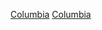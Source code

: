 {{Commons cat|Columbia County, Pennsylvania}}

[[Category:賓夕法尼亞州行政區劃|Columbia]]
[[Category:阿巴拉契亚地区的县|Columbia]]